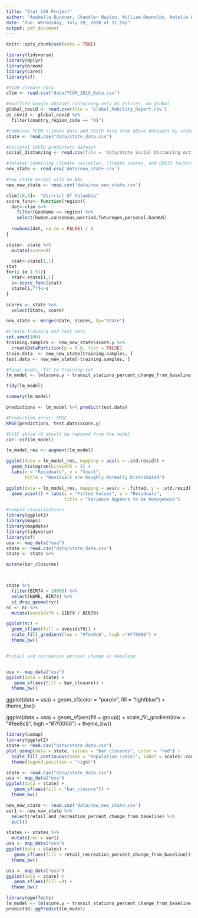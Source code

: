 ```yaml
---
title: "Stat 198 Project"
author: "Anabella Buckvar, Chandler Naylon, William Reynolds, Natalie Wong"
date: "Due: Wednesday, July 29, 2020 at 11:59p"
output: pdf_document
---
```


```r
knitr::opts_chunk$set(echo = TRUE)

library(tidyverse)
library(dplyr)
library(broom)
library(caret)
library(sf)
```


```r
#YCOM climate data
clim <- read.csv("data/YCOM_2019_Data.csv")

#modified Google dataset containing only US entries, no global
global_covid <- read.csv(file = 'Global_Mobility_Report.csv')
us_covid <- global_covid %>%
  filter(country_region_code == "US")

#combines YCOM climate data and COVID data from above datasets by state (combined in Excel)
state <- read.csv("data/state_data.csv")

#societal COVID predictors dataset
social_distancing <- read.csv(file = 'data/State Social Distancing Actions.csv')

#dataset combining climate variables, climate scores, and COVID factors by state
new_state <- read.csv('data/new_state.csv')

#new_state except with no NAs
new_new_state <- read.csv('data/new_new_state.csv')
```


```r
clim[10,3]<- "District Of Columbia"
score_func<- function(region){
  dat<-clim %>%
    filter(GeoName == region) %>%
    select(human,consensus,worried,futuregen,personal,harmUS) 
  
  rowSums(dat, na.rm = FALSE) / 6
}

state<- state %>%
  mutate(score=0)

  stat<-state[1,1]
stat
for(i in 1:51){
  stat<-state[i,1]
  s<-score_func(stat)
  state[i,77]<-s
}

scores <- state %>%
  select(State, score)

new_state <- merge(state, scores, by="State")
```


```r
#create training and test sets
set.seed(100)
training.samples <- new_new_state$score.y %>%
  createDataPartition(p = 0.8, list = FALSE)
train.data  <- new_new_state[training.samples, ]
test.data <- new_new_state[-training.samples, ]

#final model, fit to training set
lm_model <- lm(score.y ~ transit_stations_percent_change_from_baseline + bar_closures + retail_and_recreation_percent_change_from_baseline + parks_percent_change_from_baseline, na.action=na.omit, data = train.data)

tidy(lm_model)

summary(lm_model)

predictions <- lm_model %>% predict(test.data)

#Prediction error: RMSE
RMSE(predictions, test.data$score.y)
```


```r
#GVIF above ~6 should be removed from the model
car::vif(lm_model)
```


```r
lm_model_res <- augment(lm_model)

ggplot(data = lm_model_res, mapping = aes(x = .std.resid)) + 
  geom_histogram(binwidth = 1) + 
  labs(x = "Residuals", y = "Count",
       title = "Residuals are Roughly Normally Distributed")

ggplot(data = lm_model_res, mapping = aes(x = .fitted, y = .std.resid)) + 
  geom_point() + labs(x = "Fitted Values", y = "Residuals", 
                      title = "Variance Appears to be Homogenous")
```


```r
#sample visualizations
library(ggplot2)
library(maps)
library(mapdata)
library(tidyverse)
library(sf)
usa <- map_data("usa")
state <- read.csv("data/state_data.csv")
state <- state %>%

mutate(bar_closures)



state %>% 
  filter(BIR74 > 10000) %>% 
  select(NAME, BIR74) %>% 
  st_drop_geometry()
nc <- nc %>%
  mutate(avesids79 = SID79 / BIR79)

ggplot(nc) +
  geom_sf(aes(fill = avesids79)) +
  scale_fill_gradient(low = "#fee8c8", high ="#7f0000") +
  theme_bw()


#retail and recreation percent change in baseline


usa <- map_data("usa")
ggplot(data = state) + 
   geom_sf(aes(fill = bar_closure)) +
  theme_bw()

```
ggplot(data = usa) +
  geom_sf(color = "purple", fill = "lightblue") +
  theme_bw()


ggplot(data = usa) +
  geom_sf(aes(fill = group)) +
  scale_fill_gradient(low = "#fee8c8", high ="#7f0000") +
  theme_bw()
```r
library(usmap)
library(ggplot2)
state <- read.csv("data/state_data.csv")
plot_usmap(data = state, values = "bar_closures", color = "red") + 
  scale_fill_continuous(name = "Population (2015)", label = scales::comma) + 
  theme(legend.position = "right")
```
  
```r
state <- read.csv("data/state_data.csv")
usa <- map_data("usa")
ggplot(data = state) + 
   geom_sf(aes(fill = "bar_closure")) +
  theme_bw()

```

```r
new_new_state <- read.csv('data/new_new_state.csv')
var1 <- new_new_state %>% 
  select(retail_and_recreation_percent_change_from_baseline) %>%
  pull() 

states <- states %>%
  mutate(rec = var1)
usa <- map_data("usa")
ggplot(data = states) + 
   geom_sf(aes(fill = retail_recreation_percent_change_from_baseline)) +
  theme_bw()

```

```r
usa <- map_data("usa")
ggplot(data = state) + 
   geom_sf(aes(fill =)) +
  theme_bw()
```

```r
library(ggeffects)
lm_model <- lm(score.y ~ transit_stations_percent_change_from_baseline + bar_closures + retail_and_recreation_percent_change_from_baseline + parks_percent_change_from_baseline, na.action=na.omit, data = train.data)
predict3d::ggPredict(lm_model)
```

